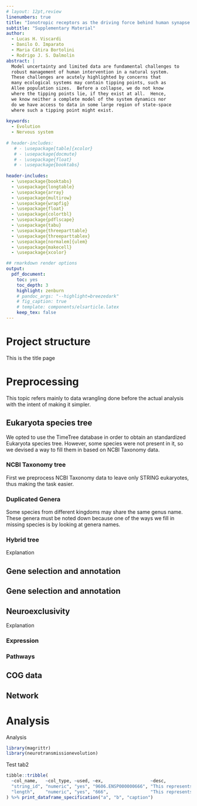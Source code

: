 ```yaml
---
# layout: 12pt,review
linenumbers: true
title: "Ionotropic receptors as the driving force behind human synapse establishment"
subtitle: "Supplementary Material"
author: 
  - Lucas H. Viscardi
  - Danilo O. Imparato
  - Maria Cátira Bortolini
  - Rodrigo J. S. Dalmolin
abstract: |
  Model uncertainty and limited data are fundamental challenges to
  robust management of human intervention in a natural system.
  These challenges are acutely highlighted by concerns that
  many ecological systems may contain tipping points, such as
  Allee population sizes.  Before a collapse, we do not know
  where the tipping points lie, if they exist at all.  Hence,
  we know neither a complete model of the system dynamics nor
  do we have access to data in some large region of state-space
  where such a tipping point might exist.
  
keywords:
  - Evolution
  - Nervous system
  
# header-includes:
   # - \usepackage[table]{xcolor}
   # - \usepackage{docmute}
   # - \usepackage{float}
   # - \usepackage{booktabs}
   
header-includes:
  - \usepackage{booktabs}
  - \usepackage{longtable}
  - \usepackage{array}
  - \usepackage{multirow}
  - \usepackage{wrapfig}
  - \usepackage{float}
  - \usepackage{colortbl}
  - \usepackage{pdflscape}
  - \usepackage{tabu}
  - \usepackage{threeparttable}
  - \usepackage{threeparttablex}
  - \usepackage[normalem]{ulem}
  - \usepackage{makecell}
  - \usepackage{xcolor}

## rmarkdown render options
output:
  pdf_document:
    toc: yes
    toc_depth: 3
    highlight: zenburn
    # pandoc_args: "--highlight=breezedark"
    # fig_caption: true
    # template: components/elsarticle.latex
    keep_tex: false
---
```


<!--- Project structure -->
# Project structure
This is the title page

# Preprocessing
This topic refers mainly to data wrangling done before the actual analysis with the intent of making it simpler.

<!--- Eukaryota species tree -->
## Eukaryota species tree
We opted to use the TimeTree database in order to obtain an standardized Eukaryota species tree. However, some species were not present in it, so we devised a way to fill them in based on NCBI Taxonomy data. 

### NCBI Taxonomy tree
First we preprocess NCBI Taxonomy data to leave only STRING eukaryotes, thus making the task easier.
<!-- \input{tree_ncbi.tex} -->
\input{download_files.tex}

### Duplicated Genera
Some species from different kingdoms may share the same genus name. These genera must be noted down because one of the ways we fill in missing species is by looking at genera names.

### Hybrid tree
Explanation

<!--- Kegg annotation -->
## Gene selection and annotation

<!--- Kegg annotation -->
## Gene selection and annotation

<!--- Neuroexclusivity -->
## Neuroexclusivity
Explanation

### Expression

### Pathways

<!--- COG data -->
## COG data

<!--- Network -->
## Network

# Analysis
Analysis

```r
library(magrittr)
library(neurotransmissionevolution)
```

<!-- \input{download_files.tex} -->

Test tab2
```r
tibble::tribble(
  ~col_name,   ~col_type, ~used, ~ex,                  ~desc,
  "string_id", "numeric", "yes", "9606.ENSP000000666", "This represents the string protein identifier.",
  "length",    "numeric", "yes", "666",                "This represents the protein size"
) %>% print_dataframe_specification("a", "b", "caption")
```

